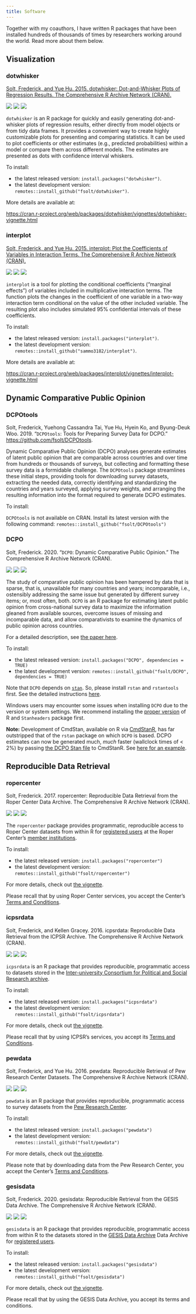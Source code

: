 ```yaml
---
title: Software
---
```


Together with my coauthors, I have written R packages that have been installed hundreds of thousands of times by researchers working around the world.  Read more about them below.

## Visualization

### dotwhisker
[Solt, Frederick, and Yue Hu. 2015. dotwhisker: Dot-and-Whisker Plots of Regression Results. The Comprehensive R Archive Network (CRAN).](https://fsolt.org/dotwhisker/)

[<img src="https://www.r-pkg.org/badges/version/dotwhisker">](https://cran.r-project.org/web/packages/dotwhisker/index.html)
<img src="https://cranlogs.r-pkg.org/badges/grand-total/dotwhisker"> <img src="https://cranlogs.r-pkg.org/badges/dotwhisker?color=orange">

`dotwhisker` is an R package for quickly and easily generating dot-and-whisker plots of regression results, either directly from model objects or from tidy data frames. It provides a convenient way to create highly customizable plots for presenting and comparing statistics. It can be used to plot coefficients or other estimates (e.g., predicted probabilities) within a model or compare them across different models. The estimates are presented as dots with confidence interval whiskers.

To install:

* the latest released version: `install.packages("dotwhisker")`.
* the latest development version: `remotes::install_github("fsolt/dotwhisker")`.

More details are available at:

[https://cran.r-project.org/web/packages/dotwhisker/vignettes/dotwhisker-vignette.html](https://cran.r-project.org/web/packages/dotwhisker/vignettes/dotwhisker-vignette.html)


### interplot
[Solt, Frederick, and Yue Hu. 2015. interplot: Plot the Coefficients of Variables in Interaction Terms. The Comprehensive R Archive Network (CRAN).](https://sammo3182.github.io/interplot/)

[<img src="https://www.r-pkg.org/badges/version/interplot">](https://cran.r-project.org/web/packages/interplot/index.html)
<img src="https://cranlogs.r-pkg.org/badges/grand-total/interplot"> <img src="https://cranlogs.r-pkg.org/badges/interplot?color=orange">

`interplot` is a tool for plotting the conditional coefficients ("marginal effects") of variables included in multiplicative interaction terms. The function plots the changes in the coefficient of one variable in a two-way interaction term conditional on the value of the other included variable. The resulting plot also includes simulated 95% confidential intervals of these coefficients.

To install:

* the latest released version: `install.packages("interplot")`.
* the latest development version: `remotes::install_github("sammo3182/interplot")`.

More details are available at:

[https://cran.r-project.org/web/packages/interplot/vignettes/interplot-vignette.html](https://cran.r-project.org/web/packages/interplot/vignettes/interplot-vignette.html)

## Dynamic Comparative Public Opinion

### DCPOtools
Solt, Frederick, Yuehong Cassandra Tai, Yue Hu, Hyein Ko, and Byung-Deuk Woo. 2019. "`DCPOtools`: Tools for Preparing Survey Data for DCPO." <https://github.com/fsolt/DCPOtools>.

Dynamic Comparative Public Opinion (DCPO) analyses generate estimates of latent public opinion that are comparable across countries and over time from hundreds or thousands of surveys, but collecting and formatting these survey data is a formidable challenge.  The `DCPOtools` package streamlines these initial steps, providing tools for downloading survey datasets, extracting the needed data, correctly identifying and standardizing the countries and years surveyed, applying survey weights, and arranging the resulting information into the format required to generate DCPO estimates. 

To install:

`DCPOtools` is not available on CRAN.  Install its latest version with the following command: `remotes::install_github("fsolt/DCPOtools")`


### DCPO
Solt, Frederick. 2020. "`DCPO`: Dynamic Comparative Public Opinion."  The Comprehensive R Archive Network (CRAN).

[<img src="https://www.r-pkg.org/badges/version/DCPO">](https://cran.r-project.org/web/packages/DCPO/index.html)
<img src="https://cranlogs.r-pkg.org/badges/grand-total/DCPO"> <img src="https://cranlogs.r-pkg.org/badges/DCPO?color=orange">

The study of comparative public opinion has been hampered by data that is sparse, that is, unavailable for many countries and years; incomparable, i.e., ostensibly addressing the same issue but generated by different survey items; or, most often, both.  `DCPO` is an R package for estimating latent public opinion from cross-national survey data to maximize the information gleaned from available sources, overcome issues of missing and incomparable data, and allow comparativists to examine the dynamics of public opinion across countries.

For a detailed description, see [the paper here](https://osf.io/preprints/socarxiv/d5n9p/).

To install:

* the latest released version: `install.packages("DCPO", dependencies = TRUE)`
* the latest development version: `remotes::install_github("fsolt/DCPO", dependencies = TRUE)`

Note that `DCPO` depends on [`stan`](https://mc-stan.org). So, please install `rstan` and `rstantools` first. 
See the detailed instructions [here](https://github.com/stan-dev/rstan/wiki/RStan-Getting-Started). 

Windows users may encounter some issues when installing `DCPO` due to the version or system settings.
We recommend installing the [proper version](https://cran.r-project.org/web/checks/check_results_DCPO.html) of R and `Stanheaders` package first. 

**Note:** Development of CmdStan, available on R via [CmdStanR](https://mc-stan.org/cmdstanr/), has far outstripped that of the `rstan` package on which `DCPO` is based.  DCPO estimates can now be generated much, _much_ faster (wallclock times of < 2%) by passing [the DCPO Stan file](https://github.com/fsolt/DCPO/blob/master/inst/stan/dcpo.stan) to CmdStanR.  See [here for an example](https://github.com/fsolt/dcpo_trust_bureaucracy/blob/ba7f193a47ae6f0474e00bffd84ad8de6e5bf32e/paper/dcpo_trust_bureaucracy.Rmd#L419).


## Reproducible Data Retrieval

### ropercenter
Solt, Frederick.  2017.  ropercenter: Reproducible Data Retrieval from the Roper Center Data Archive.  The Comprehensive R Archive Network (CRAN).

[<img src="https://www.r-pkg.org/badges/version/ropercenter">](https://cran.r-project.org/web/packages/ropercenter/index.html)
<img src="https://cranlogs.r-pkg.org/badges/grand-total/ropercenter"> <img src="https://cranlogs.r-pkg.org/badges/ropercenter?color=orange">

The `ropercenter` package provides programmatic, reproducible access to Roper Center datasets from within R for [registered users](https://ropercenter.cornell.edu/make-personalized-account/) at the Roper Center's [member institutions](https://ropercenter.cornell.edu/list-of-members/). 

To install:

* the latest released version: `install.packages("ropercenter")`
* the latest development version: `remotes::install_github("fsolt/ropercenter")`

For more details, check out [the vignette](https://cran.r-project.org/package=ropercenter/vignettes/ropercenter-vignette.html).

Please recall that by using Roper Center services, you accept the Center's [Terms and Conditions](https://ropercenter.cornell.edu/CFIDE/cf/action/registration/termsAndConditions.cfm).


### icpsrdata
Solt, Frederick, and Kellen Gracey.  2016. icpsrdata: Reproducible Data Retrieval from the ICPSR Archive. The Comprehensive R Archive Network (CRAN).

[<img src="https://www.r-pkg.org/badges/version/icpsrdata">](https://cran.r-project.org/web/packages/icpsrdata/index.html)
<img src="https://cranlogs.r-pkg.org/badges/grand-total/icpsrdata"> <img src="https://cranlogs.r-pkg.org/badges/icpsrdata?color=orange">

`icpsrdata` is an R package that provides reproducible, programmatic access to datasets stored in the [Inter-university Consortium for Political and Social Research archive](https://www.icpsr.umich.edu).

To install:

* the latest released version: `install.packages("icpsrdata")`
* the latest development version: `remotes::install_github("fsolt/icpsrdata")`

For more details, check out [the vignette](https://cran.r-project.org/web/packages/icpsrdata/vignettes/icpsrdata-vignette.html).

Please recall that by using ICPSR's services, you accept its [Terms and Conditions](https://www.icpsr.umich.edu/cgi-bin/terms?path=ICPSR&study=0001).


### pewdata
Solt, Frederick, and Yue Hu. 2016. pewdata: Reproducible Retrieval of Pew Research Center Datasets. The Comprehensive R Archive Network (CRAN).

[<img src="https://www.r-pkg.org/badges/version/pewdata">](https://cran.r-project.org/web/packages/pewdata/index.html)
<img src="https://cranlogs.r-pkg.org/badges/grand-total/pewdata"> <img src="https://cranlogs.r-pkg.org/badges/pewdata?color=orange">

`pewdata` is an R package that provides reproducible, programmatic access to survey datasets from the [Pew Research Center](https://www.pewresearch.org).

To install:

* the latest released version: `install.packages("pewdata")`
* the latest development version: `remotes::install_github("fsolt/pewdata")`

For more details, check out [the vignette](https://cran.r-project.org/web/packages/pewdata/vignettes/pewdata-vignette.html).

Please note that by downloading data from the Pew Research Center, you accept the Center's [Terms and Conditions](https://www.people-press.org/category/datasets/?download=20060061#Legal).


### gesisdata
Solt, Frederick. 2020. gesisdata: Reproducible Retrieval from the GESIS Data Archive. The Comprehensive R Archive Network (CRAN).

[<img src="https://www.r-pkg.org/badges/version/gesisdata">](https://cran.r-project.org/web/packages/gesisdata/index.html)
<img src="https://cranlogs.r-pkg.org/badges/grand-total/gesisdata"> <img src="https://cranlogs.r-pkg.org/badges/gesisdata?color=orange">

`gesisdata` is an R package that provides reproducible, programmatic access from within R to the datasets stored in the [GESIS Data Archive](https://search.gesis.org) Data Archive for [registered users](https://login.gesis.org/).

To install:

* the latest released version: `install.packages("gesisdata")`
* the latest development version: `remotes::install_github("fsolt/gesisdata")`

For more details, check out [the vignette](/gesisdata/articles/gesisdata-vignette.html).

Please recall that by using the GESIS Data Archive, you accept its terms and conditions.
